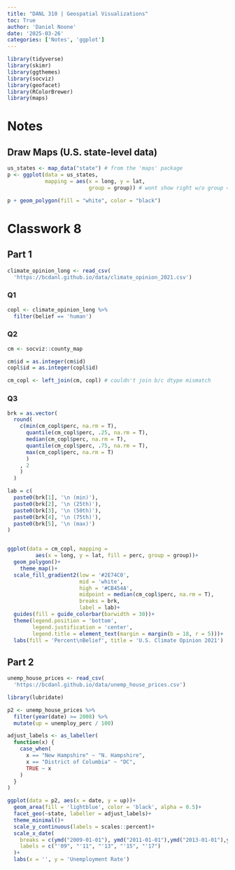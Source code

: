 ```yaml
---
title: "DANL 310 | Geospatial Visualizations"
toc: True
author: 'Daniel Noone'
date: '2025-03-26'
categories: ['Notes', 'ggplot']
---
```


```r
library(tidyverse)
library(skimr)
library(ggthemes)
library(socviz)
library(geofacet)
library(RColorBrewer)
library(maps)
```
# Notes

## Draw Maps (U.S. state-level data)
```r
us_states <- map_data("state") # from the 'maps' package
p <- ggplot(data = us_states,
            mapping = aes(x = long, y = lat,
                          group = group)) # wont show right w/o group = group

p + geom_polygon(fill = "white", color = "black")
```

# Classwork 8

## Part 1
```r
climate_opinion_long <- read_csv(
  'https://bcdanl.github.io/data/climate_opinion_2021.csv')
```
### Q1
```r
copl <- climate_opinion_long %>% 
  filter(belief == 'human')
```

### Q2
```r
cm <- socviz::county_map

cm$id = as.integer(cm$id)
copl$id = as.integer(copl$id)

cm_copl <- left_join(cm, copl) # couldn't join b/c dtype mismatch
```

### Q3
```r

brk = as.vector(
  round(
    c(min(cm_copl$perc, na.rm = T),
      quantile(cm_copl$perc, .25, na.rm = T),
      median(cm_copl$perc, na.rm = T),
      quantile(cm_copl$perc, .75, na.rm = T),
      max(cm_copl$perc, na.rm = T)
      )
    , 2
    )
  )

lab = c(
  paste0(brk[1], '\n (min)'),
  paste0(brk[2], '\n (25th)'),
  paste0(brk[3], '\n (50th)'),
  paste0(brk[4], '\n (75th)'),
  paste0(brk[5], '\n (max)')
)


ggplot(data = cm_copl, mapping = 
         aes(x = long, y = lat, fill = perc, group = group))+
  geom_polygon()+
    theme_map()+
  scale_fill_gradient2(low = '#2E74C0',
                       mid = 'white',
                       high = '#CB454A',
                       midpoint = median(cm_copl$perc, na.rm = T),
                       breaks = brk,
                       label = lab)+
  guides(fill = guide_colorbar(barwidth = 30))+
  theme(legend.position = 'bottom',
        legend.justification = 'center',
        legend.title = element_text(margin = margin(b = 18, r = 5)))+
  labs(fill = 'Percent\nBelief', title = 'U.S. Climate Opinion 2021')

```

## Part 2
```r
unemp_house_prices <- read_csv(
  'https://bcdanl.github.io/data/unemp_house_prices.csv')
```
```r
library(lubridate)

p2 <- unemp_house_prices %>% 
  filter(year(date) >= 2008) %>% 
  mutate(up = unemploy_perc / 100)

adjust_labels <- as_labeller(
  function(x) {
    case_when(
      x == "New Hampshire" ~ "N. Hampshire",
      x == "District of Columbia" ~ "DC",
      TRUE ~ x
    )
  }
)

ggplot(data = p2, aes(x = date, y = up))+
  geom_area(fill = 'lightblue', color = 'black', alpha = 0.5)+
  facet_geo(~state, labeller = adjust_labels)+
  theme_minimal()+
  scale_y_continuous(labels = scales::percent)+
  scale_x_date(
    breaks = c(ymd("2009-01-01"), ymd("2011-01-01"),ymd("2013-01-01"),ymd("2015-01-01"),ymd("2017-01-01")),
    labels = c("'09", "'11", "'13", "'15", "'17")
  )+
  labs(x = '', y = 'Unemployment Rate')
```

